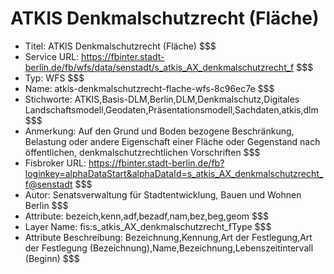 # ATKIS Denkmalschutzrecht (Fläche)
- Titel: ATKIS Denkmalschutzrecht (Fläche) $$$
- Service URL: https://fbinter.stadt-berlin.de/fb/wfs/data/senstadt/s_atkis_AX_denkmalschutzrecht_f $$$
- Typ: WFS $$$
- Name: atkis-denkmalschutzrecht-flache-wfs-8c96ec7e $$$
- Stichworte: ATKIS,Basis-DLM,Berlin,DLM,Denkmalschutz,Digitales Landschaftsmodell,Geodaten,Präsentationsmodell,Sachdaten,atkis,dlm $$$
- Anmerkung: Auf den Grund und Boden bezogene Beschränkung, Belastung oder andere Eigenschaft einer Fläche oder Gegenstand nach öffentlichen, denkmalschutzrechtlichen Vorschriften $$$
- Fisbroker URL: https://fbinter.stadt-berlin.de/fb?loginkey=alphaDataStart&alphaDataId=s_atkis_AX_denkmalschutzrecht_f@senstadt $$$
- Autor: Senatsverwaltung für Stadtentwicklung, Bauen und Wohnen Berlin $$$
- Attribute: bezeich,kenn,adf,bezadf,nam,bez,beg,geom $$$
- Layer Name: fis:s_atkis_AX_denkmalschutzrecht_fType $$$
- Attribute Beschreibung: Bezeichnung,Kennung,Art der Festlegung,Art der Festlegung (Bezeichnung),Name,Bezeichnung,Lebenszeitintervall (Beginn) $$$
